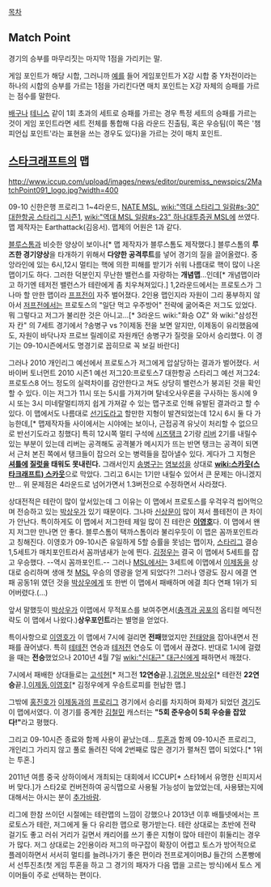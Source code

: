 [[목차]]

== Match Point ==
경기의 승부를 마무리짓는 마지막 1점을 가리키는 말.

게임 포인트가 해당 시합, 그러니까 [[예]]를 들어 게임포인트가 X강 시합 중 Y차전이라는 하나의 시합의 승부를 가르는 1점을 가리킨다면 매치 포인트는 X강 자체의 승패를 가르는 점수를 말한다.

[[배구]]나 [[테니스]] 같이 1회 초과의 세트로 승패를 가르는 경우 특정 세트의 승패를 가르는 것이 게임 포인트라면 세트 전체를 통합해 다음 라운드 진출팀, 혹은 우승팀(이 쪽은 '챔피언십 포인트'라는 표현을 쓰는 경우도 있다)을 가르는 것이 매치 포인트.

== [[스타크래프트]]의 맵 ==
http://www.iccup.com/upload/images/news/editor/puremiss_newspics/2MatchPoint091_logo.jpg?width=400

09-10 신한은행 프로리그 1~4라운드, [[NATE MSL]], [[wiki:"역대 스타리그 일람#s-30" 대한항공 스타리그 시즌1]], [[wiki:"역대 MSL 일람#s-23" 하나대투증권 MSL]]에 쓰였다. 맵 제작자는 Earthattack(김응서). 맵제의 어원은 1과 같다.

[[블루스톰]]과 비슷한 양상이 보이나[* 맵 제작자가 블루스톰도 제작했다.] 블루스톰의 '''루즈한 경기양상'''을 타개하기 위해서 '''다양한 공격루트'''를 넣어 경기의 질을 끌어올렸다. 중앙라인에 있는 6시,12시 멀티는 핵에 의한 피해를 받기가 쉬워 나름대로 핵이 많이 나온 맵이기도 하다.
그러한 덕분인지 무난한 밸런스를 자랑하는 '''개념맵'''...인데[* 개념맵이라고 하기엔 테저전 밸런스가 테란에게 좀 치우쳐져있다.] 1,2라운드에서는 프로토스가 그나마 할 만한 맵이라 [[프프전]]이 자주 벌어졌다.
2인용 맵인지라 자원이 그리 풍부하지 않아서 [[저프전]]에서는 프로토스의 "일단 먹고 우주방어" 전략에 굶어죽은 저그도 있었다. 뭐 그렇다고 저그가 불리한 것은 아니고...[* 3라운드 wiki:"화승 OZ" 와 wiki:"삼성전자 칸" 의 7세트 경기에서 ?송병구 vs ?이제동 전을 보면 알지만, 이제동이 유리했음에도, 자원이 바닥나자 프로브 릴레이로 자원캐던 송병구가 질럿을 모아서 승리했다. 이 경기는 09-10시즌에서도 명경기로 꼽히므로 꼭 보길 바란다]

그러나 2010 개인리그 예선에서 프로토스가 저그에게 압살당하는 결과가 벌어졌다.
서바이버 토너먼트 2010 시즌1 예선 저그20:프로토스7
대한항공 스타리그 예선 저그24:프로토스8
어느 정도의 실력차이를 감안한다고 쳐도 상당히 밸런스가 붕괴된 것을 확인할 수 있다. 이는 저그가 11시 또는 5시를 가져가며 탈네오사우론을 구사하는 동시에 9시 또는 3시 미네랄멀티까지 쉽게 가져갈 수 있는 맵구조로 인해 유발된 결과라고 할 수 있다. 이 맵에서도 나름대로 [[선기도]]라고 할만한 지형이 발견되었는데 12시 6시 둘 다 가능한데,[* 맵제작자들 사이에서는 시야에는 보이나, 근접공격 유닛이 처리할 수 없으므로 반선기도라고 칭했다] 특히 12시쪽 멀티 구석에 [[시즈탱크]] 2기랑 [[리버]] 2기를 내릴수 있는 부분이 있는데 리버는 공격해도 공격불가 메시지가 뜨는 반면 탱크는 공격이 되면서 근처 본진 쪽에서 탱크들이 잡으러 오는 병력들을 잡아낼수 있다. 게다가 그 지형은 '''[[셔틀]]에 [[질럿]]을 태워도 못내린다.''' 그래서인지 [[송병구]]는 [[염보성]]을 상대로 '''[[wiki:스카웃(스타크래프트) 스카웃]]'''으로 막았다. 그리고 6시는 1기만 내릴수 있어서 큰 문제는 아니겠지만... 위 문제점은 4라운드로 넘어가면서 1.3버전으로 수정하면서 사라졌다.

상대전적은 테란이 많이 앞서있는데 그 이유는 이 맵에서 프로토스를 우걱우걱 씹어먹으며 전승하고 있는 [[박상우]]가 있기 때문이다. 그나마 [[신상문]]이 많이 져서 플테전이 큰 차이가 안난다. 특이하게도 이 맵에서 저그한테 제일 많이 진 테란은 '''[[이영호]]'''다. 이 맵에서 왠지 저그만 만나면 안 좋다. 블루스톰이 택까스톰이라 불리우듯이 이 맵은 꼼까포인트라고 칭해진다. 이영호가 09-10시즌 유일하게 5할 승률을 못넘는 맵이자, [[스타리그]] 결승 1,5세트가 매치포인트라서 꼼까냄새가 눈에 띈다. [[김정우]]는 결국 이 맵에서 5세트를 잡고 우승했다. --역시 꼼까포인트.-- 그러나 [[MSL]]에서는 3세트에 이맵에서 [[이제동]]을 상대로 승리하며 생애 첫 [[MSL]] 우승의 영광을 얻게 되었다?! 그러나 영광도 잠시 에결 연패 공동1위 였던 것을 [[박상우]]에게 또 한번 이 맵에서 패배하며 에결 최다 연패 1위가 되어버렸다.(...)

앞서 말했듯이 [[박상우]]가 이맵에서 무적포스를 보여주면서([[충격과 공포]]의 옵티컬 메딕전략도 이 맵에서 나왔다.)'''상우포인트'''라는 별명을 얻었다.

특이사항으로 [[이영호]]가 이 맵에서 7시에 걸리면 '''전패'''했었지만 [[전태양]]을 잡아내면서 전패를 끊어냈다. 특히 [[테테전]] 연승과 [[테저전]] 연승도 이 맵에서 끊겼다. 반대로 1시에 걸렸을 때는 '''전승'''했었으나 2010년 4월 7일 [[wiki:"신대근" 대근신]]에게 패하면서 깨졌다. 

7시에서 패배한 상대들로는 [[고석현]][* 저그전 '''12연승'''끝.],[[김명운]],[[박상우]][* 테란전 '''22연승'''끝.],[[이제동]],[[이영호]][* 김정우에게 우승트로피를 헌납한 맵.]

그밖에 [[홍진호]]가 [[이제동]]과의 [[프로리그]] 경기에서 승리를 차지하며 화제가 되었던 [http://www.youtube.com/watch?v=yZtJNG-Bzpo 경기]도 이 맵에서였다. 이 경기를 중계한 [[김철민]] 캐스터는 '''"5회 준우승이 5회 우승을 잡았다!"'''라고 평했다.

그리고 09-10시즌 종료와 함께 사용이 끝났는데... [[투혼]]과 함께 09-10시즌 프로리그, 개인리그 가리지 않고 풀로 돌려진 덕에 2번째로 많은 경기가 펼쳐진 맵이 되었다.[* 1위는 투혼.]

2011년 여름 중국 상하이에서 개최되는 <GIGABYTE StarsWar Killer> 대회에서 ICCUP[* 스타1에서 유명한 신피지서버 맞다.]가 스타2로 컨버전하여 공식맵으로 사용될 가능성이 높았었는데, 사용됐는지에 대해서는 아시는 분이 [[추가바람]].

리그에 한참 쓰이던 시절에는 테란맵의 느낌이 강했으나 2013년 이후 배틀넷에서는 프로토스가 테란, 저그에게 둘 다 유리한 맵으로 평가받는다. 테란 상대로는 초반에 전략 걸기도 좋고 러쉬 거리가 길면서 캐리어를 쓰기 좋은 지형이 많아 테란이 휘둘리는 경우가 많다. 저그 상대로는 2인용이라 저그의 마구잡이 확장이 어렵고 토스가 방어적으로 플레이하면서 서서히 멀티를 늘려나가기 좋은 편이라 전프로게이머BJ 들간의 스폰빵에서 선투진초(첫 게임 투혼을 하고 그 경기의 패자가 다음 맵을 고르는 방식)에서 토스 게이머들이 주로 선택하는 편이다.
